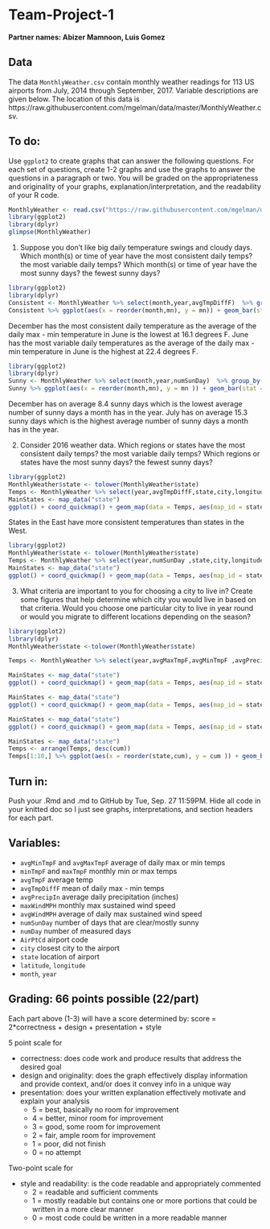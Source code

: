 # Team-Project-1

**Partner names: Abizer Mamnoon, Luis Gomez**

## Data
The data `MonthlyWeather.csv` contain monthly weather readings for 113 US airports from July, 2014 through September, 2017. Variable descriptions are given below. The location of this data is https://raw.githubusercontent.com/mgelman/data/master/MonthlyWeather.csv. 

## To do:
Use `ggplot2` to create graphs that can answer the following questions. For each set of questions, create 1-2 graphs and use the graphs to answer the questions in a paragraph or two. You will be graded on the appropriateness and originality of your graphs, explanation/interpretation, and the readability of your R code.

```r
MonthlyWeather <- read.csv("https://raw.githubusercontent.com/mgelman/data/master/MonthlyWeather.csv")
library(ggplot2)
library(dplyr)
glimpse(MonthlyWeather)
```

1. Suppose you don't like big daily temperature swings and cloudy days. Which month(s) or time of year have the most consistent daily temps? the most variable daily temps? Which month(s) or time of year have the most sunny days? the fewest sunny days?
```r
library(ggplot2)
library(dplyr)
Consistent <- MonthlyWeather %>% select(month,year,avgTmpDiffF)  %>% group_by(month) %>% summarize(mn = round(mean(avgTmpDiffF,na.rm = TRUE),2))%>% arrange(mn)
Consistent %>% ggplot(aes(x = reorder(month,mn), y = mn)) + geom_bar(stat = 'identity')  +  xlab("Months") + ylab("Average Temperature Range (F)") + coord_flip(ylim = c(16,23)) +ggtitle("Average Temperature Range per Month") + geom_text(aes(label = mn),nudge_y = 0.5, size = 2)  
```

December has the most consistent daily temperature as the average of the daily max - min temperature in June is the lowest at 16.1 degrees F. June has the most variable daily temperatures as the average of the daily max - min temperature in June is the highest at 22.4 degrees F.
```r
library(ggplot2)
library(dplyr)
Sunny <- MonthlyWeather %>% select(month,year,numSunDay)  %>% group_by(month) %>% summarize(mn = round(mean(numSunDay, na.rm = TRUE),2)) %>% arrange(desc(mn))
Sunny %>% ggplot(aes(x = reorder(month,mn), y = mn )) + geom_bar(stat = 'identity') + coord_flip(ylim = c(8,15.5)) + xlab("Months") + ylab("Mean Number of Sunny Days") + ggtitle("Average Number of Sunny Days per Month") + geom_text(aes(label = mn),nudge_y = 0.5, size = 2)
```

December has on average 8.4 sunny days which is the lowest average number of sunny days a month has in the year. July has on average 15.3 sunny days which is the highest average number of sunny days a month has in the year.

2. Consider 2016 weather data. Which regions or states  have the most consistent daily temps? the most variable daily temps? Which regions or states have the most sunny days? the fewest sunny days?
```r
library(ggplot2)
MonthlyWeather$state <- tolower(MonthlyWeather$state)
Temps <- MonthlyWeather %>% select(year,avgTmpDiffF,state,city,longitude,latitude) %>% filter(year == 2016) %>% group_by(state) %>% summarize(mn = round(mean(avgTmpDiffF),2))%>% arrange(mn)
MainStates <- map_data("state")
ggplot() + coord_quickmap() + geom_map(data = Temps, aes(map_id = state, fill = mn), map = MainStates) + expand_limits(x = MainStates$long, y = MainStates$lat) + ggtitle(" 2016 Average Range of Temperatures in US States") + scale_fill_distiller(palette = "Oranges", direction = 1)
```

States in the East have more consistent temperatures than states in the West.

```r
library(ggplot2)
MonthlyWeather$state <- tolower(MonthlyWeather$state)
Temps <- MonthlyWeather %>% select(year,numSunDay ,state,city,longitude,latitude) %>% filter(year == 2016) %>% group_by(state) %>% summarize(mn = round(mean(numSunDay),2))%>% arrange(mn)
MainStates <- map_data("state")
ggplot() + coord_quickmap() + geom_map(data = Temps, aes(map_id = state, fill = mn), map = MainStates) + expand_limits(x = MainStates$long, y = MainStates$lat) + ggtitle(" 2016 Average Number of Sunny Days in US States") + scale_fill_distiller(palette = "Reds",direction = 1)
```

3. What criteria are important to you for choosing a city to live in? Create some figures that help determine which city you would live in based on that criteria. Would you choose one particular city to live in year round or would you migrate to different locations depending on the season?


```r
library(ggplot2)
library(dplyr)
MonthlyWeather$state <-tolower(MonthlyWeather$state)

Temps <- MonthlyWeather %>% select(year,avgMaxTmpF,avgMinTmpF ,avgPrecipIn,avgWindMPH,state,city,longitude,latitude) %>% filter(year == 2016) %>% group_by(state) %>% summarize(max_temp = round(mean(avgMaxTmpF),2), min_temp = round(mean(avgMinTmpF),2), rain = round(mean(avgPrecipIn),2), wind_speed = round(mean(avgWindMPH),2)) %>% mutate(min_temp_point = ifelse(min_temp > 60 & min_temp <= 70, 2, 1), rain_point = ifelse(rain < 0.05, 2,1), wind_point = ifelse(wind_speed < 12, 2, 1), cum = min_temp - 300*rain - wind_speed)

```

```r
MainStates <- map_data("state")
ggplot() + coord_quickmap() + geom_map(data = Temps, aes(map_id = state, fill = min_temp), map = MainStates) + expand_limits(x = MainStates$long, y = MainStates$lat) + ggtitle(" 2016 Average Minimum Temperature in US States") + scale_fill_distiller(direction = 1)
```
```r
MainStates <- map_data("state")
ggplot() + coord_quickmap() + geom_map(data = Temps, aes(map_id = state, fill = rain), map = MainStates) + expand_limits(x = MainStates$long, y = MainStates$lat) + ggtitle(" 2016 Average Precipitation in US States") + scale_fill_distiller(direction = 1)
```

```r
MainStates <- map_data("state")
ggplot() + coord_quickmap() + geom_map(data = Temps, aes(map_id = state, fill = wind_speed), map = MainStates) + expand_limits(x = MainStates$long, y = MainStates$lat) + ggtitle(" 2016 Average Wind Speed in US States") + scale_fill_gradient(low = "lightpink",high = "purple4")
```

```r
MainStates <- map_data("state")
Temps <- arrange(Temps, desc(cum)) 
Temps[1:10,] %>% ggplot(aes(x = reorder(state,cum), y = cum )) + geom_bar(stat = 'identity') + coord_flip() + xlab("States") + ylab("Cumulative Score") + ggtitle("Ranking of States") + geom_text(aes(label = cum),nudge_y = 2, size = 2)
```
## Turn in:
Push your .Rmd and .md to GitHub by Tue, Sep. 27 11:59PM. Hide all code in your knitted doc so I just see graphs, interpretations, and section headers for each part. 

## Variables:

- `avgMinTmpF` and `avgMaxTmpF` average of daily max or min temps
- `minTmpF` and `maxTmpF` monthly min or max temps 
- `avgTmpF` average temp 
- `avgTmpDiffF` mean of daily max - min temps
- `avgPrecipIn` average daily precipitation (inches)
- `maxWindMPH` monthly max sustained wind speed
- `avgWindMPH` average of daily max sustained wind speed
- `numSunDay` number of days that are clear/mostly sunny
- `numDay` number of measured days 
- `AirPtCd` airport code
- `city` closest city to the airport
- `state` location of airport
- `latitude`, `longitude`
- `month`, `year`

## Grading: 66 points possible (22/part)

Each part above (1-3) will have a score determined by:
score = 2*correctness + design + presentation + style

5 point scale for 

- correctness: does code work and produce results that address the desired goal
- design and originality: does the graph effectively display information and provide context, and/or does it convey info in a unique way
- presentation: does your written explanation effectively motivate and explain your analysis  
  - 5 = best, basically no room for improvement
  - 4 = better, minor room for improvement
  - 3 = good, some room for improvement
  - 2 = fair, ample room for improvement
  - 1 = poor, did not finish
  - 0 = no attempt

Two-point scale for

- style and readability: is the code readable and appropriately commented
  - 2 = readable and sufficient comments
  - 1 = mostly readable but contains one or more portions that could be written in a more clear manner
  - 0 = most code could be written in a more readable manner 
